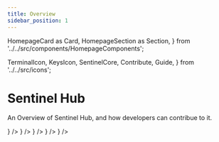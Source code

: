 ```yaml
---
title: Overview
sidebar_position: 1
---
```

  HomepageCard as Card,
  HomepageSection as Section,
} from '../../src/components/HomepageComponents';

  TerminalIcon,
  KeysIcon,
  SentinelCore,
  Contribute,
  Guide,
} from '../../src/icons';

# Sentinel Hub

An Overview of Sentinel Hub, and how developers can contribue to it.

<Section title="Developers" id="web-sdks" hasSubSections >
  <Section>
    <Card
      title="Build the Source Code"
      description="Getting started with building and testing Sentinel core"
      to="/sentinel-hub/build"
      icon={<SentinelCore />}
    />
    <Card
      title="Commands"
      description="overview of the main commands of Sentinel Hub"
      to="/sentinel-hub/category/commands"
      icon={<TerminalIcon />}
    />
    <Card
      title="Key Management"
      description="Managing keys via CLI and advanced operations such as multisig wallets"
      to="/sentinel-hub/commands/keys/keys-cli"
      icon={<KeysIcon />}
    />
    <Card
      title="Set up a Validator"
      description="Participate in the validation of transactions and blocks"
      to="/validator-setup"
      icon={<Guide />}
    />
    <Card
      title="Contributing"
      description="Guidelines to contributing to Sentinel core development."
      to="/sentinel-hub/contributing"
      icon={<Contribute />}
    />
  </Section>
</Section>